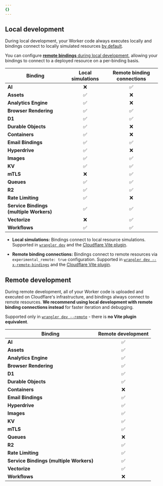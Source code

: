```yaml
---
{}
---
```


## Local development

During local development, your Worker code always executes locally and bindings connect to locally simulated resources [by default](/workers/development-testing/#remote-bindings).

You can configure [**remote bindings** during local development](/workers/development-testing/#remote-bindings), allowing your bindings to connect to a deployed resource on a per-binding basis.

| Binding                                 | Local simulations | Remote binding connections |
| --------------------------------------- | :---------------: | :------------------------: |
| **AI**                                  |        ❌         |             ✅             |
| **Assets**                              |        ✅         |             ❌             |
| **Analytics Engine**                    |        ✅         |             ❌             |
| **Browser Rendering**                   |        ✅         |             ✅             |
| **D1**                                  |        ✅         |             ✅             |
| **Durable Objects**                     |        ✅         |             ❌             |
| **Containers**                          |        ✅         |             ❌             |
| **Email Bindings**                      |        ✅         |             ✅             |
| **Hyperdrive**                          |        ✅         |             ❌             |
| **Images**                              |        ✅         |             ✅             |
| **KV**                                  |        ✅         |             ✅             |
| **mTLS**                                |        ❌         |             ✅             |
| **Queues**                              |        ✅         |             ✅             |
| **R2**                                  |        ✅         |             ✅             |
| **Rate Limiting**                       |        ✅         |             ❌             |
| **Service Bindings (multiple Workers)** |        ✅         |             ✅             |
| **Vectorize**                           |        ❌         |             ✅             |
| **Workflows**                           |        ✅         |             ✅             |

- **Local simulations:** Bindings connect to local resource simulations. Supported in [`wrangler dev`](/workers/wrangler/commands/#dev) and the [Cloudflare Vite plugin](/workers/vite-plugin/).

- **Remote binding connections:** Bindings connect to remote resources via `experimental_remote: true` configuration. Supported in [`wrangler dev --x-remote-bindings`](/workers/development-testing/#using-wrangler-with-remote-bindings) and the [Cloudflare Vite plugin](/workers/development-testing/#using-vite-with-remote-bindings).

## Remote development

During remote development, all of your Worker code is uploaded and executed on Cloudflare's infrastructure, and bindings always connect to remote resources. **We recommend using local development with remote binding connections instead** for faster iteration and debugging.

Supported only in [`wrangler dev --remote`](/workers/wrangler/commands/#dev) - there is **no Vite plugin equivalent**.

| Binding                                 | Remote development |
| --------------------------------------- | :----------------: |
| **AI**                                  |         ✅         |
| **Assets**                              |         ✅         |
| **Analytics Engine**                    |         ✅         |
| **Browser Rendering**                   |         ✅         |
| **D1**                                  |         ✅         |
| **Durable Objects**                     |         ✅         |
| **Containers**                          |         ❌         |
| **Email Bindings**                      |         ✅         |
| **Hyperdrive**                          |         ✅         |
| **Images**                              |         ✅         |
| **KV**                                  |         ✅         |
| **mTLS**                                |         ✅         |
| **Queues**                              |         ❌         |
| **R2**                                  |         ✅         |
| **Rate Limiting**                       |         ✅         |
| **Service Bindings (multiple Workers)** |         ✅         |
| **Vectorize**                           |         ✅         |
| **Workflows**                           |         ❌         |
